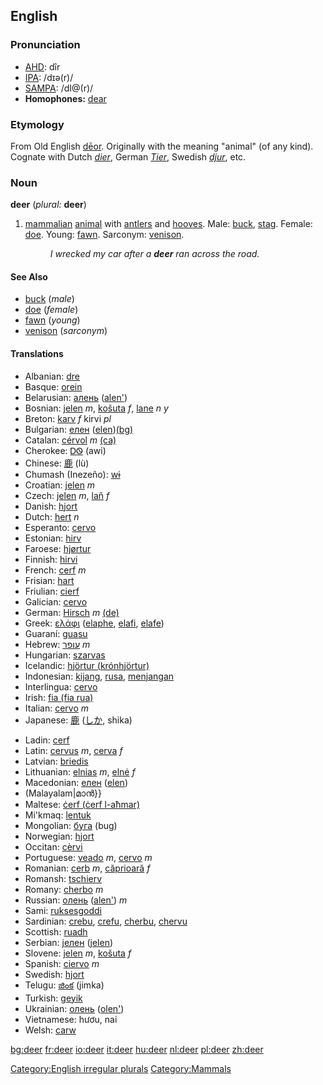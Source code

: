 {{wikipedia}}
==English==

===Pronunciation===
*[[w:AHD|AHD]]: dîr
*[[w:IPA|IPA]]: /dɪə(r)/
*[[w:SAMPA|SAMPA]]: /dI@(r)/
*'''Homophones:''' [[dear]]

=== Etymology ===
From Old English [[deor|dēor]].  Originally with the meaning "animal" (of any kind). Cognate with Dutch ''[[dier]]'', German ''[[Tier]]'', Swedish ''[[djur]]'', etc.

=== Noun ===
'''deer''' (''plural:'' '''deer''')

# [[mammalian]] [[animal]] with [[antler]]s and [[hoof|hooves]]. Male: [[buck]], [[stag]]. Female: [[doe]]. Young: [[fawn]]. Sarconym: [[venison]].
#:''I wrecked my car after a '''deer''' ran across the road.''

====See Also====
*[[buck]] (''male'')
*[[doe]] (''female'')
*[[fawn]] (''young'')
*[[venison]] (''sarconym'')

====Translations====
{{top}}
*Albanian: [[dre]]
*Basque: [[orein]]
*Belarusian: [[алень]] ([[alen']])
*Bosnian: [[jelen]] ''m'', [[košuta]] ''f'', [[lane]] ''n'' ''y''
*Breton: [[karv]] ''f'' kirvi ''pl''
*Bulgarian: [[елен]] ([[elen]])[[:bg:елен|(bg)]]
*Catalan: [[cérvol]] ''m'' [[:ca:cérvol|(ca)]] 
*Cherokee: [[ᎠᏫ]] (awi)
*Chinese: [[鹿]] (lù)
*Chumash (Inezeño): [[wɨ]]
*Croatian: [[jelen]] ''m''
*Czech: [[jelen]] ''m'', [[laň]] ''f''
*Danish: [[hjort]]
*Dutch: [[hert]] ''n''
*Esperanto: [[cervo]]
*Estonian: [[hirv]]
*Faroese: [[hjørtur]]
*Finnish: [[hirvi]]
*French: [[cerf]] ''m''
*Frisian: [[hart]]
*Friulian: [[cierf]]
*Galician: [[cervo]]
*German: [[Hirsch]] ''m'' [[:de:Hirsch|(de)]]
*Greek: [[ελάφι]] '' '' ([[elaphe]], [[elafi]], [[elafe]])
*Guaraní: [[guasu]]
*Hebrew: [[עופר]] ''m''
*Hungarian: [[szarvas]]
*Icelandic: [[hjörtur (krónhjörtur)]]
*Indonesian: [[kijang]], [[rusa]], [[menjangan]]
*Interlingua: [[cervo]]
*Irish: [[fia (fia rua)]]
*Italian: [[cervo]] ''m''
*Japanese: [[鹿]] ([[しか]], shika)
{{mid}}
*Ladin: [[cerf]]
*Latin: [[cervus]] ''m'', [[cerva]] ''f''
*Latvian: [[briedis]]
*Lithuanian: [[elnias]] ''m'', [[elnė]] ''f''
*Macedonian: [[елен]] ([[elen]])
*(Malayalam|മാൻ}}
*Maltese: [[ċerf (ċerf l-aħmar)]]
*Mi'kmaq: [[lentuk]]
*Mongolian: [[буга]] (bug)
*Norwegian: [[hjort]]
*Occitan: [[cèrvi]]
*Portuguese: [[veado]] ''m'', [[cervo]] ''m''
*Romanian: [[cerb]] ''m'', [[căprioară]] ''f''
*Romansh: [[tschierv]]
*Romany: [[cherbo]] ''m''
*Russian: [[олень]] ([[alеn']]) ''m''
*Sami: [[ruksesgoddi]]
*Sardinian: [[crebu]], [[crefu]], [[cherbu]], [[chervu]]
*Scottish: [[ruadh]]
*Serbian: [[jелен]] ([[jelen]])
*Slovene: [[jelen]] ''m'', [[košuta]] ''f''
*Spanish: [[ciervo]] ''m''
*Swedish: [[hjort]]
*Telugu: [[జింక]] (jimka)
*Turkish: [[geyik]]
*Ukrainian: [[олень]] ([[olen']])
*Vietnamese: hươu, nai
*Welsh: [[carw]]
{{bottom}}

[[Category:English irregular plurals]]
[[Category:Mammals]]

[[bg:deer]]
[[fr:deer]]
[[io:deer]]
[[it:deer]]
[[hu:deer]]
[[nl:deer]]
[[pl:deer]]
[[zh:deer]]